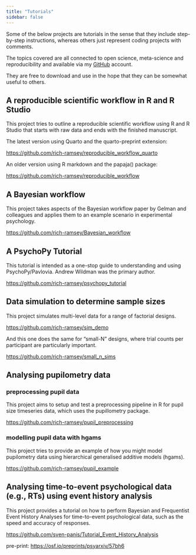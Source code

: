 ```yaml
---
title: "Tutorials"
sidebar: false
---
```


Some of the below projects are tutorials in the sense that they include step-by-step instructions, whereas others just represent coding projects with comments.

The topics covered are all connected to open science, meta-science and reproducibility and available via my [GitHub](https://github.com/rich-ramsey) account.

They are free to download and use in the hope that they can be somewhat useful to others.

## A reproducible scientific workflow in R and R Studio

This project tries to outline a reproducible scientific workflow using R and R Studio that starts with raw data and ends with the finished manuscript.

The latest version using Quarto and the quarto-preprint extension:

<https://github.com/rich-ramsey/reproducible_workflow_quarto>

An older version using R markdown and the papaja() package:

<https://github.com/rich-ramsey/reproducible_workflow>

## A Bayesian workflow

This project takes aspects of the Bayesian workflow paper by Gelman and colleagues and applies them to an example scenario in experimental psychology.

<https://github.com/rich-ramsey/Bayesian_workflow>

## A PsychoPy Tutorial

This tutorial is intended as a one-stop guide to understanding and using PsychoPy/Pavlovia. Andrew Wildman was the primary author.

<https://github.com/rich-ramsey/psychopy_tutorial>

## Data simulation to determine sample sizes

This project simulates multi-level data for a range of factorial designs.

<https://github.com/rich-ramsey/sim_demo>

And this one does the same for "small-N" designs, where trial counts per participant are particularly important.

<https://github.com/rich-ramsey/small_n_sims>

## Analysing pupilometry data

### preprocessing pupil data

This project aims to setup and test a preprocessing pipeline in R for pupil size timeseries data, which uses the pupillometry package.

<https://github.com/rich-ramsey/pupil_preprocessing>

### modelling pupil data with hgams

This project tries to provide an example of how you might model pupilometry data using hierarchical generalised additive models (hgams).

<https://github.com/rich-ramsey/pupil_example>

## Analysing time-to-event psychological data (e.g., RTs) using event history analysis

This project provides a tutorial on how to perform Bayesian and Frequentist Event History Analyses for time-to-event psychological data, such as the speed and accuracy of responses.

<https://github.com/sven-panis/Tutorial_Event_History_Analysis>

pre-print: <https://osf.io/preprints/psyarxiv/57bh6>
